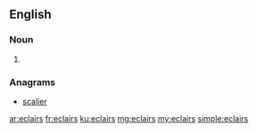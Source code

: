 ==English==

===Noun===
{{head|en|plural}}

# {{plural of|eclair|lang=en|nocat=1}}

===Anagrams===
* [[scalier#English|scalier]]

[[ar:eclairs]]
[[fr:eclairs]]
[[ku:eclairs]]
[[mg:eclairs]]
[[my:eclairs]]
[[simple:eclairs]]